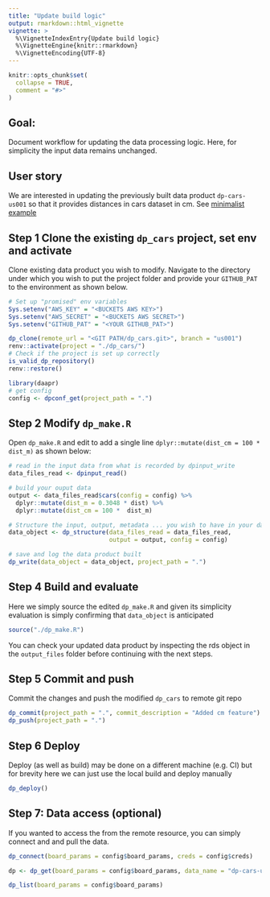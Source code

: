 ```yaml
---
title: "Update build logic"
output: rmarkdown::html_vignette
vignette: >
  %\VignetteIndexEntry{Update build logic}
  %\VignetteEngine{knitr::rmarkdown}
  %\VignetteEncoding{UTF-8}
---
```


```r
knitr::opts_chunk$set(
  collapse = TRUE,
  comment = "#>"
)
```

## Goal:

Document workflow for updating the data processing logic. Here, for simplicity 
the input data remains unchanged.

## User story

We are interested in updating the previously built data product `dp-cars-us001` 
so that it provides distances in cars dataset in cm. See [minimalist example](https://amashadihossein.github.io/daapr/articles/min_wrkfl.html) 

## Step 1 Clone the existing `dp_cars` project, set env and activate

Clone existing data product you wish to modify. Navigate to the directory under
which you wish to put the project folder and provide your `GITHUB_PAT` to the 
environment as shown below.

```r
# Set up "promised" env variables
Sys.setenv("AWS_KEY" = "<BUCKETS AWS KEY>")
Sys.setenv("AWS_SECRET" = "<BUCKETS AWS SECRET>")
Sys.setenv("GITHUB_PAT" = "<YOUR GITHUB_PAT>")

dp_clone(remote_url = "<GIT PATH/dp_cars.git>", branch = "us001")
renv::activate(project = "./dp_cars/")
# Check if the project is set up correctly
is_valid_dp_repository()
renv::restore()

library(daapr)
# get config
config <- dpconf_get(project_path = ".")
```

## Step 2 Modify `dp_make.R`

Open `dp_make.R` and edit to add a single line 
`dplyr::mutate(dist_cm = 100 *  dist_m)` as shown below:

```r
# read in the input data from what is recorded by dpinput_write
data_files_read <- dpinput_read()

# build your ouput data
output <- data_files_read$cars(config = config) %>% 
  dplyr::mutate(dist_m = 0.3048 * dist) %>%
  dplyr::mutate(dist_cm = 100 *  dist_m)

# Structure the input, output, metadata ... you wish to have in your data product
data_object <- dp_structure(data_files_read = data_files_read,
                            output = output, config = config)

# save and log the data product built
dp_write(data_object = data_object, project_path = ".")
```

## Step 4 Build and evaluate

Here we simply source the edited `dp_make.R` and given its simplicity evaluation
is simply confirming that `data_object` is anticipated

```r
source("./dp_make.R")
```

You can check your updated data product by inspecting the rds object in the `output_files`
folder before continuing with the next steps.

## Step 5 Commit and push

Commit the changes and push the modified `dp_cars` to remote git repo

```r
dp_commit(project_path = ".", commit_description = "Added cm feature")
dp_push(project_path = ".")
```

## Step 6 Deploy

Deploy (as well as build) may be done on a different machine (e.g. CI) but for 
brevity here we can just use the local build and deploy manually

```r
dp_deploy()
```


## Step 7: Data access (optional)

If you wanted to access the from the remote resource, you can simply connect and
and pull the data.

```r
dp_connect(board_params = config$board_params, creds = config$creds)

dp <- dp_get(board_params = config$board_params, data_name = "dp-cars-us001")

dp_list(board_params = config$board_params)
```


